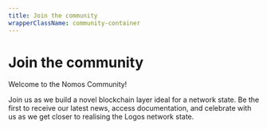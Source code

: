 ```yaml
---
title: Join the community
wrapperClassName: community-container
---
```



# Join the community

<Box top={48} bottom={24}>
  Welcome to the Nomos Community!
</Box>

Join us as we build a novel blockchain layer ideal for a network state. Be the first to receive our latest news,  access documentation, and celebrate with us as we get closer to realising the Logos network state. 

<Box top={56} bottom={56}>
  <Grid xs={{ cols: 1, gap: '1rem' }} md={{ cols: 2 }}>
    <Grid.Item xs={1}>
      <SocialCard
        href='https://twitter.com/Nomos_tech'
        logoSrcDark="/icons/x.svg"  
        description='Follow us on X'
      />
    </Grid.Item>
    <Grid.Item xs={1}>
      <SocialCard
        href='https://discord.com/invite/NYDm83h46b'
        logoSrcDark="/icons/discord-white.svg"
        description='Join the community on Discord'
      />
    </Grid.Item>
    <Grid.Item xs={1}>
      <SocialCard
        href='https://github.com/logos-co/nomos-node'
        logoSrcDark="/icons/github-white.svg"
        description='Contribute to Github'
      />
    </Grid.Item>
  </Grid>
</Box>
